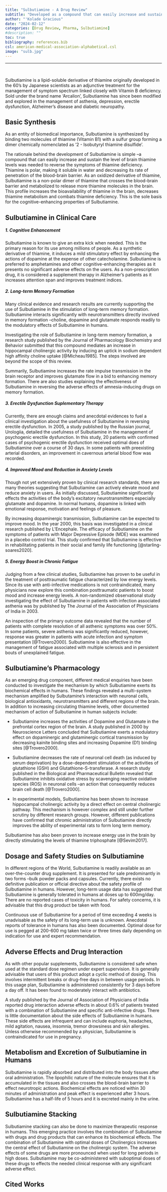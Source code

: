 ```yaml
---
title: "Sulbutiamine - A Drug Review"
subtitle: "Developed as a compound that can easily increase and sustain the level of brain thiamine levels, Sulbutiamine was once a wonder drug."
author: "'Kolade Gracious"
date: "2024-02-12"
categories: [Drug Review, Pharma, Sulbutiamine]
#description: ""
toc: true
bibliography: references.bib
csl: american-medical-association-alphabetical.csl
image: "sulb.jpg"
---
```


------------------------------------------------------------------------

<br>

Sulbutiamine is a lipid-soluble derivative of thiamine originally developed in the 60's by Japanese scientists as an adjunctive treatment for the management of symptom spectrum linked closely with Vitamin B deficiency. Sold under the brand name 'Arcalion', Sulbutiamine has since been modified and explored in the management of asthenia, depression, erectile dysfunction, Alzheimer's disease and diabetic neuropathy.

::: callout-note
## Basic Synthesis

As an entity of biomedical importance, Sulbutiamine is synthesized by binding two molecules of thiamine (Vitamin B1) with a sulfur group forming a dimer chemically nomenclated as '2 - Isobutyryl thiamine disulfide'.
:::

The rationale behind the development of Sulbutiamine is simple --a compound that can easily increase and sustain the level of brain thiamine levels was needed to reverse the symptoms of thiamine deficiency. Thiamine is polar, making it soluble in water and decreasing its rate of penetration of the blood-brain barrier. As an oxidized derivative of thiamine, Sulbutiamine is a non-polar dimer of thiamine that crosses the blood-brain barrier and metabolized to release more thiamine molecules in the brain. This profile increases the bioavailability of thiamine in the brain, decreases thiamine metabolism and combats thiamine deficiency. This is the sole basis for the cognitive-enhancing properties of Sulbutiamine.

## Sulbutiamine in Clinical Care

##### 1. Cognitive Enhancement

Sulbutiamine is known to give an extra kick when needed. This is the primary reason for its use among millions of people. As a synthetic derivative of thiamine, it induces a mild stimulatory effect by enhancing the actions of dopamine at the expense of other catecholamine. Sulbutiamine is preferred to amphetamines and other cognitive-enhancing therapies as it presents no significant adverse effects on the users. As a non-prescription drug, it is considered a supplement therapy in Alzheimer's patients as it increases attention span and improves treatment indices.

##### 2. Long-term Memory Formation

Many clinical evidence and research results are currently supporting the use of Sulbutiamine in the stimulation of long-term memory formation. Sulbutiamine interacts significantly with neurotransmitters directly involved in memory formation --choline, dopamine and glutamate responds readily to the modulatory effects of Sulbutiamine in humans. 

Investigating the role of Sulbutiamine in long-term memory formation, a research study published by the Journal of Pharmacology Biochemistry and Behavior submitted that this compound mediates an increase in hippocampal cholinergic activity by inducing an uptick in sodium dependent high affinity choline uptake [@Micheau1985]. The steps involved are beyond the scope of this review.

Summarily, Sulbutiamine increases the rate impulse transmission in the brain receptor and improves glutamate flow in a bid to enhancing memory formation. There are also studies explaining the effectiveness of Sulbutiamine in reversing the adverse effects of amnesia-inducing drugs on memory formation.

##### 3. Erectile Dysfunction Suplementary Therapy

Currently, there are enough claims and anecdotal evidences to fuel a clinical investigation about the usefulness of Sulbutiamine in reversing erectile dysfunction. In 2005, a study published by the Russian journal, Urologiia, detailed the usefulness of Sulbutiamine in the management of psychogenic erectile dysfunction. In this study, 20 patients with confirmed cases of psychogenic erectile dysfunction received optimal does of Sulbutiamine over a course of 30 days. In some patients with preexisting arterial disorders, an improvement in cavernous arterial blood flow was recorded.

##### 4. Improved Mood and Reduction in Anxiety Levels

Though not yet extensively proven by clinical research standards, there are many theories suggesting that Sulbutiamine can actively elevate mood and reduce anxiety in users. As initially discussed, Sulbutiamine significantly effects the activities of the body's excitatory neurotransmitters especially glutamate and dopamine. In normal humans, dopamine is linked with emotional response, motivation and feelings of pleasure.

By increasing dopaminergic transmission, Sulbutiamine can be expected to improve mood. In the year 2000, this basis was investigated in a clinical research published by L'Encephale. The efficacy of Sulbutiamine on the symptoms of patients with Major Depressive Episode (MDE) was examined in a placebo control trial. This study confirmed that Sulbutiamine is effective in rehabilitating patients in their social and family life functioning [@starling-soares2020].

##### 5. Energy Boost in Chronic Fatigue

Judging from a few clinical studies, Sulbutiamine has proven to be useful in the treatment of posttraumatic fatigue characterized by low energy levels. Since its use with anti-infective medications is not contraindicated, many physicians now explore this combination posttraumatic patients to boost mood and increase energy levels. A non-randomized observational study investigating the effect of Sulbutiamine in patients with infection associated asthenia was by published by The Journal of the Association of Physicians of India in 2003.

An inspection of the primary outcome data revealed that the number of patients with complete resolution of all asthenic symptoms was over 50%. In some patients, severe asthenia was significantly reduced, however, response was greater in patients with acute infection and symptom presentation [@Trovero2000]. Sulbutiamine is also effective in the management of fatigue associated with multiple sclerosis and in persistent bouts of unexplained fatigue.

## Sulbutiamine's Pharmacology

As an emerging drug component, different medical enquiries have been conducted to investigate the mechanism by which Sulbutiamine exerts its biochemical effects in humans. These findings revealed a multi-system mechanism amplified by Sulbutamine's interaction with neuronal cells, biological antioxidants, neurotransmitters and different regions of the brain. In addition to increasing circulating thiamine levels, other documented mechanism of action of Sulbutiamine in human subjects include:

-   Sulbutiamine increases the activities of Dopamine and Glutamate in the prefrontal cortex region of the brain. A study published in 2000 by Neuroscience Letters concluded that Sulbutiamine exerts a modulatory effect on dopaminergic and glutaminergic cortical transmission by decreasing kainite binding sites and increasing Dopamine (D1) binding sites [@Trovero2000].

-   Sulbutiamine decreases the rate of neuronal cell death (as induced by serum deprivation) by a dose-dependent stimulation of the activities of glutathione (GSH) and Glutathione-S-transferase. A research study published in the Biological and Pharmaceutical Bulletin revealed that Sulbutiamine inhibits oxidative stress by scavenging reactive oxidative species (ROS) in neuronal cells --an action that consequently reduces brain cell death [@Trovero2000].

-   In experimental models, Sulbutiamine has been shown to increase hippocampal cholinergic activity by a direct effect on central cholinergic pathway. This mechanism is however complex and still under further scrutiny by different research groups. However, different publications have confirmed that chromic administration of Sulbutiamine directly improves the ability of experimental rats to form long term memory.

Sulbutiamine has also been proven to increase energy use in the brain by directly stimulating the levels of thiamine triphosphate [@Sevim2017].

## Dosage and Safety Studies on Sulbutiamine

In different regions of the World, Sulbutiamine is readily available as an over-the-counter drug supplement. It is presented for sale predominantly in two forms --bulk powder packs and capsules. Currently, there exists no definitive publication or official directive about the safety profile of Sulbutiamine in humans. However, long-term usage data has suggested that Sulbutiamine is generally tolerated in humans at doses up to 600mg/day. There are no reported cases of toxicity in humans. For safety concerns, it is advisable that this drug product be taken with food.

Continuous use of Sulbutiamine for a period of time exceeding 4 weeks is unadvisable as the safety of its long-term use is unknown. Anecdotal reports of tolerance in humans has also been documented. Optimal dose for use is pegged at 200-600 mg taken twice or three times daily depending on indication for use and expert recommendation.

## Adverse Effects and Drug Interaction

As with other popular supplements, Sulbutiamine is considered safe when used at the standard dose regimen under expert supervision. It is generally advisable that users of this product adopt a cyclic method of dosing. This involves intermittent breaks or drug-free days in between usage periods. In this usage plan, Sulbutiamine is administered consistently for 3 days before a day off. It has been found to moderately interact with antibiotics.

A study published by the Journal of Association of Physicians of India reported drug interaction adverse effects in about 0.6% of patients treated with a combination of Sulbutiamine and specific anti-infective drugs. There is little documentation about the side effects of Sulbutiamine in humans. These side effects are infrequent and can include euphoria, headaches, mild agitation, nausea, insomnia, tremor drowsiness and skin allergies. Unless otherwise recommended by a physician, Sulbutiamine is contraindicated for use in pregnancy.

## Metabolism and Excretion of Sulbutiamine in Humans

Sulbutiamine is rapidly absorbed and distributed into the body tissues after oral administration. The lipophilic nature of the molecule ensures that it is accumulated in the tissues and also crosses the blood-brain barrier to effect neurotropic actions. Biochemical effects are noticed within 30 minutes of administration and peak effect is experienced after 3 hours. Sulbutiamine has a half-life of 5 hours and it is excreted mainly in the urine.

## Sulbutiamine Stacking

Sulbutiamine stacking can also be done to maximize therapeutic response in humans. This emerging practice involves the combination of Sulbutiamine with drugs and drug products that can enhance its biochemical effects. The combination of Sulbutiamine with optimal doses of Cholinergics increases the central effect of Sulbutiamine on the cholinergic system. The adverse effects of some drugs are more pronounced when used for long periods in high doses. Sulbutiamine may be co-administered with suboptimal doses of these drugs to effects the needed clinical response with any significant adverse effect.


## Cited Works
